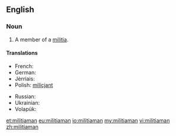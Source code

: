 ==English==

===Noun===
{{en-noun|pl=militiamen}}

# A member of a [[militia]].

====Translations====
{{trans-top|member of a militia}}
* French: {{t|fr|milicien|m}}
* German: {{t-|de|Milizionär|m}}
* Jèrriais: {{tø|roa-jer|milicien|m}}
* Polish: [[milicjant]] {{m}}
{{trans-mid}}
* Russian: {{t+|ru|милиционер|m|tr=milicionér|sc=Cyrl}}
* Ukrainian: {{t-|uk|міліціянт|m|tr=milicijánt|sc=Cyrl}}
* Volapük: {{qualifier|male or female}} {{t-|vo|sifanakomipan}}
{{trans-bottom}}

[[et:militiaman]]
[[eu:militiaman]]
[[io:militiaman]]
[[my:militiaman]]
[[vi:militiaman]]
[[zh:militiaman]]
